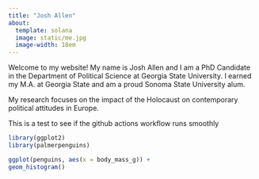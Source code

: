 ```yaml
---
title: "Josh Allen"
about:
  template: solana
  image: static/me.jpg
  image-width: 18em
---
```


Welcome to my website! My name is Josh Allen and I am a PhD Candidate in the Department of Political Science at Georgia State University. I earned my M.A. at Georgia State and am a proud Sonoma State University alum.

My research focuses on the impact of the Holocaust on contemporary political attitudes in Europe. 


This is a test to see if the github actions workflow runs smoothly 


```r
library(ggplot2)
library(palmerpenguins)

ggplot(penguins, aes(x = body_mass_g)) +
geom_histogram()



```